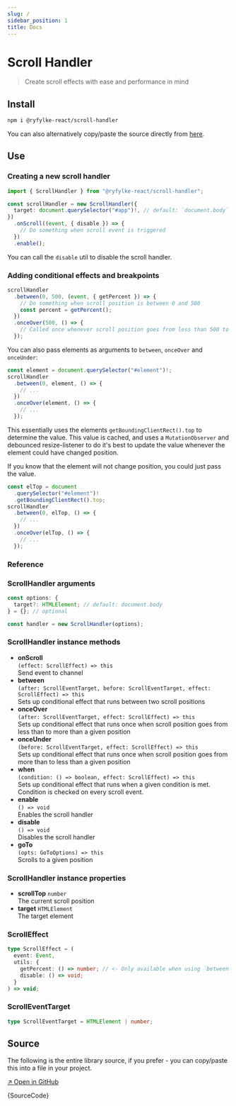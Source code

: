 ```yaml
---
slug: /
sidebar_position: 1
title: Docs
---
```



# Scroll Handler

> Create scroll effects with ease and performance in mind

## Install

```bash
npm i @ryfylke-react/scroll-handler
```

You can also alternatively copy/paste the source directly from [here](#source).

## Use

### Creating a new scroll handler

```typescript
import { ScrollHandler } from "@ryfylke-react/scroll-handler";

const scrollHandler = new ScrollHandler({
  target: document.querySelector("#app")!, // default: `document.body`
})
  .onScroll((event, { disable }) => {
    // Do something when scroll event is triggered
  })
  .enable();
```

You can call the `disable` util to disable the scroll handler.

### Adding conditional effects and breakpoints

```typescript
scrollHandler
  .between(0, 500, (event, { getPercent }) => {
    // Do something when scroll position is between 0 and 500
    const percent = getPercent();
  })
  .onceOver(500, () => {
    // Called once whenever scroll position goes from less than 500 to more than 500
  });
```

You can also pass elements as arguments to `between`, `onceOver` and `onceUnder`:

```typescript
const element = document.querySelector("#element")!;
scrollHandler
  .between(0, element, () => {
    // ...
  })
  .onceOver(element, () => {
    // ...
  });
```

This essentially uses the elements `getBoundingClientRect().top` to determine the value. This value
is cached, and uses a `MutationObserver` and debounced resize-listener to do it's best to update the
value whenever the element could have changed position.

If you know that the element will not change position, you could just pass the value.

```typescript
const elTop = document
  .querySelector("#element")!
  .getBoundingClientRect().top;
scrollHandler
  .between(0, elTop, () => {
    // ...
  })
  .onceOver(elTop, () => {
    // ...
  });
```

### Reference

### ScrollHandler arguments

```typescript
const options: {
  target?: HTMLElement; // default: document.body
} = {}; // optional

const handler = new ScrollHandler(options);
```

### ScrollHandler instance methods

- **onScroll**  
  `(effect: ScrollEffect) => this`  
  Send event to channel
- **between**  
  `(after: ScrollEventTarget, before: ScrollEventTarget, effect: ScrollEffect) => this`  
  Sets up conditional effect that runs between two scroll positions
- **onceOver**  
  `(after: ScrollEventTarget, effect: ScrollEffect) => this`  
  Sets up conditional effect that runs once when scroll position goes from less than to more than a given position
- **onceUnder**  
  `(before: ScrollEventTarget, effect: ScrollEffect) => this`  
  Sets up conditional effect that runs once when scroll position goes from more than to less than a given position
- **when**  
  `(condition: () => boolean, effect: ScrollEffect) => this`  
  Sets up conditional effect that runs when a given condition is met. Condition is checked on every scroll event.
- **enable**  
  `() => void`  
  Enables the scroll handler
- **disable**  
  `() => void`  
  Disables the scroll handler
- **goTo**  
  `(opts: GoToOptions) => this`  
  Scrolls to a given position

### ScrollHandler instance properties

- **scrollTop** `number`  
  The current scroll position
- **target** `HTMLElement`  
  The target element

### ScrollEffect

```typescript
type ScrollEffect = (
  event: Event,
  utils: {
    getPercent: () => number; // <- Only available when using `between`
    disable: () => void;
  }
) => void;
```

### ScrollEventTarget

```typescript
type ScrollEventTarget = HTMLElement | number;
```

## Source

The following is the entire library source, if you prefer - you can copy/paste this into a file in your project.

[↗ Open in GitHub](https://github.com/ryfylke-react-as/scroll-handler/blob/master/src/index.ts)

<CodeBlock language="typescript">{SourceCode}</CodeBlock>
